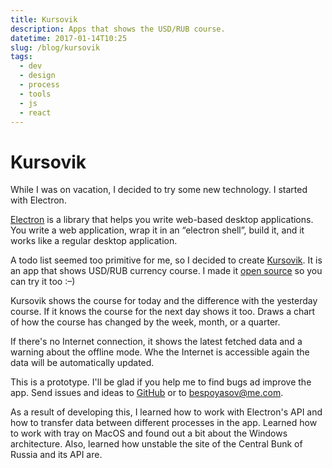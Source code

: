 ```yaml
---
title: Kursovik
description: Apps that shows the USD/RUB course.
datetime: 2017-01-14T10:25
slug: /blog/kursovik
tags:
  - dev
  - design
  - process
  - tools
  - js
  - react
---
```


# Kursovik

While I was on vacation, I decided to try some new technology. I started with Electron.

[Electron](https://electron.atom.io/) is a library that helps you write web-based desktop applications. You write a web application, wrap it in an “electron shell”, build it, and it works like a regular desktop application.

A todo list seemed too primitive for me, so I decided to create [Kursovik](https://github.com/bespoyasov/kursovik-redux-electron). It is an app that shows USD/RUB currency course. I made it [open source](https://github.com/bespoyasov/kursovik-redux-electron) so you can try it too <nobr>:–)</nobr>

Kursovik shows the course for today and the difference with the yesterday course. If it knows the course for the next day shows it too. Draws a chart of how the course has changed by the week, month, or a quarter.

If there's no Internet connection, it shows the latest fetched data and a warning about the offline mode. Whe the Internet is accessible again the data will be automatically updated.

This is a prototype. I'll be glad if you help me to find bugs ad improve the app. Send issues and ideas to [GitHub](https://github.com/bespoyasov/kursovik-redux-electron/issues) or to bespoyasov@me.com.

As a result of developing this, I learned how to work with Electron's API and how to transfer data between different processes in the app. Learned how to work with tray on MacOS and found out a bit about the Windows architecture. Also, learned how unstable the site of the Central Bunk of Russia and its API are.
